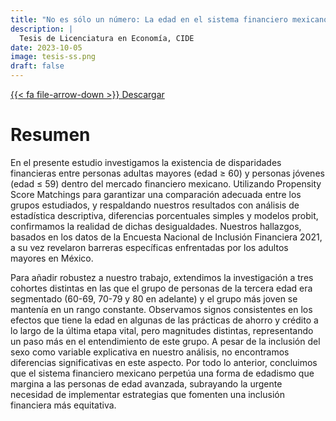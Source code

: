 ```yaml
---
title: "No es sólo un número: La edad en el sistema financiero mexicano"
description: |
  Tesis de Licenciatura en Economía, CIDE
date: 2023-10-05
image: tesis-ss.png
draft: false
---
```


<a href="Tesis_ARG.pdf" class="btn" download>{{< fa file-arrow-down >}} Descargar</a>

# Resumen

En el presente estudio investigamos la existencia de disparidades financieras entre personas adultas mayores (edad ≥ 60) y personas jóvenes (edad ≤ 59) dentro del mercado financiero mexicano. Utilizando Propensity Score Matchings para garantizar una comparación adecuada entre los grupos estudiados, y respaldando nuestros resultados con análisis de estadística descriptiva, diferencias porcentuales simples y modelos probit, confirmamos la realidad de dichas desigualdades. Nuestros hallazgos, basados en los datos de la Encuesta Nacional de Inclusión Financiera 2021, a su vez revelaron barreras específicas enfrentadas por los adultos mayores en México.

Para añadir robustez a nuestro trabajo, extendimos la investigación a tres cohortes distintas en las que el grupo de personas de la tercera edad era segmentado (60-69, 70-79 y 80 en adelante) y el grupo más joven se mantenía en un rango constante. Observamos signos consistentes en los efectos que tiene la edad en algunas de las prácticas de ahorro y crédito a lo largo de la última etapa vital, pero magnitudes distintas, representando un paso más en el entendimiento de este grupo. A pesar de la inclusión del sexo como variable explicativa en nuestro análisis, no encontramos diferencias significativas en este aspecto. Por todo lo anterior, concluimos que el sistema financiero mexicano perpetúa una forma de edadismo que margina a las personas de edad avanzada, subrayando la urgente necesidad de implementar estrategias que fomenten una inclusión financiera más equitativa.